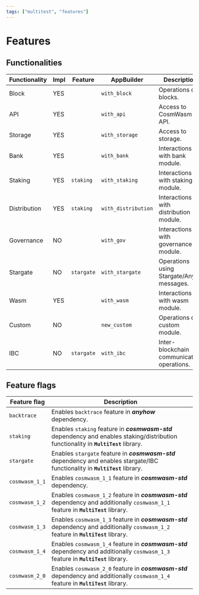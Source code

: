 ```yaml
---
tags: ["multitest", "features"]
---
```


# Features

## Functionalities

| Functionality | Impl | Feature    | AppBuilder          | Description                                |
| ------------- | ---- | ---------- | ------------------- | ------------------------------------------ |
| Block         | YES  |            | `with_block`        | Operations on blocks.                      |
| API           | YES  |            | `with_api`          | Access to CosmWasm API.                    |
| Storage       | YES  |            | `with_storage`      | Access to storage.                         |
| Bank          | YES  |            | `with_bank`         | Interactions with bank module.             |
| Staking       | YES  | `staking`  | `with_staking`      | Interactions with staking module.          |
| Distribution  | YES  | `staking`  | `with_distribution` | Interactions with distribution module.     |
| Governance    | NO   |            | `with_gov`          | Interactions with governance module.       |
| Stargate      | NO   | `stargate` | `with_stargate`     | Operations using Stargate/Any messages.    |
| Wasm          | YES  |            | `with_wasm`         | Interactions with wasm module.             |
| Custom        | NO   |            | `new_custom`        | Operations on custom module.               |
| IBC           | NO   | `stargate` | `with_ibc`          | Inter-blockchain communication operations. |

## Feature flags

| Feature flag   | Description                                                                                                                           |
| -------------- | ------------------------------------------------------------------------------------------------------------------------------------- |
| `backtrace`    | Enables `backtrace` feature in _**anyhow**_ dependency.                                                                               |
| `staking`      | Enables `staking` feature in _**cosmwasm-std**_ dependency and enables staking/distribution functionality in **`MultiTest`** library. |
| `stargate`     | Enables `stargate` feature in _**cosmwasm-std**_ dependency and enables stargate/IBC functionality in **`MultiTest`** library.        |
| `cosmwasm_1_1` | Enables `cosmwasm_1_1` feature in _**cosmwasm-std**_ dependency.                                                                      |
| `cosmwasm_1_2` | Enables `cosmwasm_1_2` feature in _**cosmwasm-std**_ dependency and additionally `cosmwasm_1_1` feature in **`MultiTest`** library.   |
| `cosmwasm_1_3` | Enables `cosmwasm_1_3` feature in _**cosmwasm-std**_ dependency and additionally `cosmwasm_1_2` feature in **`MultiTest`** library.   |
| `cosmwasm_1_4` | Enables `cosmwasm_1_4` feature in _**cosmwasm-std**_ dependency and additionally `cosmwasm_1_3` feature in **`MultiTest`** library.   |
| `cosmwasm_2_0` | Enables `cosmwasm_2_0` feature in _**cosmwasm-std**_ dependency and additionally `cosmwasm_1_4` feature in **`MultiTest`** library.   |
